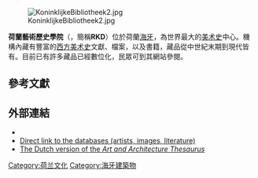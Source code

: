 {{Unreferenced|time=2017-06-09T17:55:35+00:00}}
[[File:KoninklijkeBibliotheek2.jpg|thumb]]

'''荷蘭藝術歷史學院'''（{{lang|nl|RKD-Nederlands Instituut voor Kunstgeschiedenis}}，簡稱'''RKD'''）位於荷蘭[[海牙|海牙]]，為世界最大的[[美术史|美术史]]中心。機構內藏有豐富的[[西方美术史|西方美术史]]文獻、檔案，以及書籍，藏品從中世紀末期到現代皆有。目前已有許多藏品已經數位化，民眾可到其網站參閱。

==參考文獻==
{{reflist}}

==外部連結==
{{commons category|Netherlands Institute for Art History}}
*{{Official website|http://website.rkd.nl/ }}
*[http://www.rkd.nl/rkddb/ Direct link to the databases (artists, images, literature)] {{Wayback|url=http://www.rkd.nl/rkddb/ |date=20080406010340 }}
*[http://www.aat-ned.nl The Dutch version of the ''Art and Architecture Thesaurus''] {{Wayback|url=http://www.aat-ned.nl/ |date=20120128180524 }}

{{coord|52.0816|4.3275|type:landmark_region:NL|display=title}}

{{Authority control}}
[[Category:荷兰文化|Category:荷兰文化]]
[[Category:海牙建築物|Category:海牙建築物]]